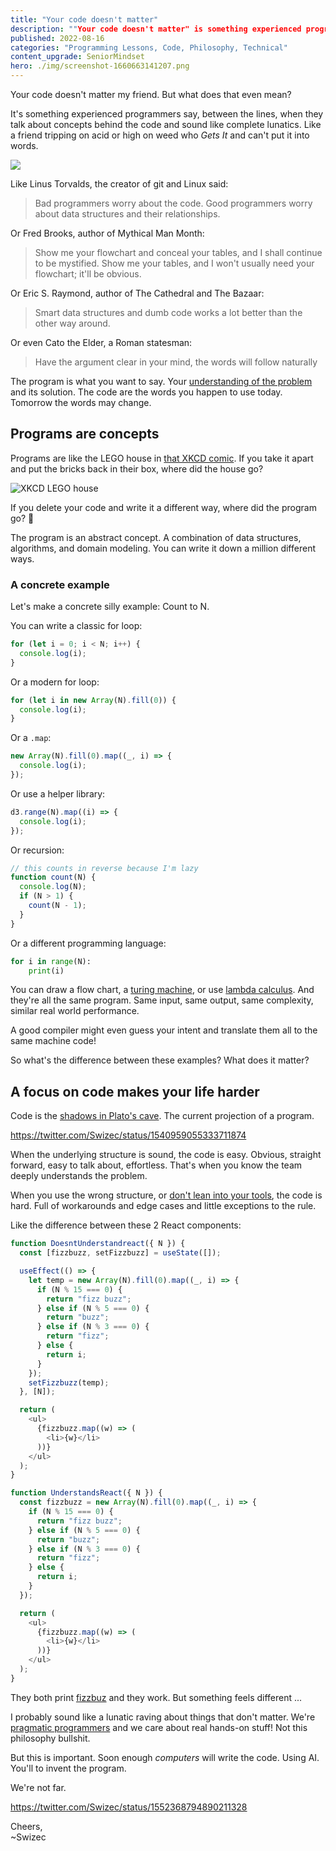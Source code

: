 ```yaml
---
title: "Your code doesn't matter" 
description: ""Your code doesn't matter" is something experienced programmers say, between the lines, when they sound like complete lunatics. But what do they mean? Why does everyone say it?" 
published: 2022-08-16
categories: "Programming Lessons, Code, Philosophy, Technical"
content_upgrade: SeniorMindset
hero: ./img/screenshot-1660663141207.png
---
```


Your code doesn't matter my friend. But what does that even mean?

It's something experienced programmers say, between the lines, when they talk about concepts behind the code and sound like complete lunatics. Like a friend tripping on acid or high on weed who _Gets It_ and can't put it into words.

![](./img/ygifandct=ggh3ee8.gif)

Like Linus Torvalds, the creator of git and Linux said:

> Bad programmers worry about the code. Good programmers worry about data structures and their relationships.

Or Fred Brooks, author of Mythical Man Month:

> Show me your flowchart and conceal your tables, and I shall continue to be mystified. Show me your tables, and I won't usually need your flowchart; it'll be obvious.

Or Eric S. Raymond, author of The Cathedral and The Bazaar:

> Smart data structures and dumb code works a lot better than the other way around.

Or even Cato the Elder, a Roman statesman:

> Have the argument clear in your mind, the words will follow naturally

The program is what you want to say. Your [understanding of the problem](https://swizec.com/blog/coding-forces-you-to-understand-the-problem/) and its solution. The code are the words you happen to use today. Tomorrow the words may change.

## Programs are concepts

Programs are like the LEGO house in [that XKCD comic](https://xkcd.com/659/). If you take it apart and put the bricks back in their box, where did the house go?

![XKCD LEGO house](./img/XKCD-LEGO-househhd345.png)

If you delete your code and write it a different way, where did the program go? 🤔

The program is an abstract concept. A combination of data structures, algorithms, and domain modeling. You can write it down a million different ways.

### A concrete example

Let's make a concrete silly example: Count to N.

You can write a classic for loop:

```javascript
for (let i = 0; i < N; i++) {
  console.log(i);
}
```

Or a modern for loop:

```javascript
for (let i in new Array(N).fill(0)) {
  console.log(i);
}
```

Or a `.map`:

```javascript
new Array(N).fill(0).map((_, i) => {
  console.log(i);
});
```

Or use a helper library:

```javascript
d3.range(N).map((i) => {
  console.log(i);
});
```

Or recursion:

```javascript
// this counts in reverse because I'm lazy
function count(N) {
  console.log(N);
  if (N > 1) {
    count(N - 1);
  }
}
```

Or a different programming language:

```python
for i in range(N):
	print(i)
```

You can draw a flow chart, a [turing machine](https://en.wikipedia.org/wiki/Turing_machine), or use [lambda calculus](https://en.wikipedia.org/wiki/Lambda_calculus). And they're all the same program. Same input, same output, same complexity, similar real world performance.

A good compiler might even guess your intent and translate them all to the same machine code!

So what's the difference between these examples? What does it matter?

## A focus on code makes your life harder

Code is the [shadows in Plato's cave](https://en.wikipedia.org/wiki/Allegory_of_the_cave). The current projection of a program.

https://twitter.com/Swizec/status/1540959055333711874

When the underlying structure is sound, the code is easy. Obvious, straight forward, easy to talk about, effortless. That's when you know the team deeply understands the problem.

When you use the wrong structure, or [don't lean into your tools](https://swizec.com/blog/25-lessons-from-25-years-of-coding/), the code is hard. Full of workarounds and edge cases and little exceptions to the rule.

Like the difference between these 2 React components:

```javascript
function DoesntUnderstandreact({ N }) {
  const [fizzbuzz, setFizzbuzz] = useState([]);

  useEffect(() => {
    let temp = new Array(N).fill(0).map((_, i) => {
      if (N % 15 === 0) {
        return "fizz buzz";
      } else if (N % 5 === 0) {
        return "buzz";
      } else if (N % 3 === 0) {
        return "fizz";
      } else {
        return i;
      }
    });
    setFizzbuzz(temp);
  }, [N]);

  return (
    <ul>
      {fizzbuzz.map((w) => (
        <li>{w}</li>
      ))}
    </ul>
  );
}
```

```javascript
function UnderstandsReact({ N }) {
  const fizzbuzz = new Array(N).fill(0).map((_, i) => {
    if (N % 15 === 0) {
      return "fizz buzz";
    } else if (N % 5 === 0) {
      return "buzz";
    } else if (N % 3 === 0) {
      return "fizz";
    } else {
      return i;
    }
  });

  return (
    <ul>
      {fizzbuzz.map((w) => (
        <li>{w}</li>
      ))}
    </ul>
  );
}
```

They both print [fizzbuz](https://en.wikipedia.org/wiki/Fizz_buzz) and they work. But something feels different ...

I probably sound like a lunatic raving about things that don't matter. We're [pragmatic programmers](https://swizec.com/blog/my-favorite-lessons-from-pragmatic-programmer/) and we care about real hands-on stuff! Not this philosophy bullshit.

But this is important. Soon enough _computers_ will write the code. Using AI. You'll to invent the program.

We're not far.

https://twitter.com/Swizec/status/1552368794890211328

Cheers,<br/>
~Swizec
